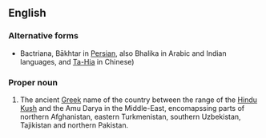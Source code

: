 ==English==

===Alternative forms===
*Bactriana, Bākhtar in [[Persian language|Persian]], also Bhalika in Arabic and Indian languages, and [[Ta-Hia]] in Chinese) 


===Proper noun===
{{en-proper-noun}}
{{wikipedia}}

# The ancient [[Greek language|Greek]] name of the country between the range of the [[Hindu Kush]] and the Amu Darya  in the Middle-East, encomapssing parts of northern Afghanistan, eastern Turkmenistan, southern Uzbekistan, Tajikistan and northern Pakistan.